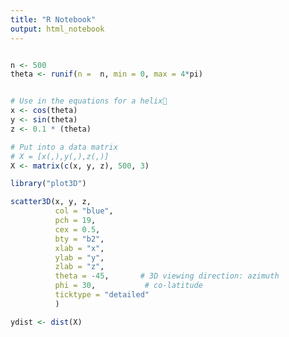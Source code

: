 ```yaml
---
title: "R Notebook"
output: html_notebook
---
```



```r

```

```r
n <- 500
theta <- runif(n =  n, min = 0, max = 4*pi)


# Use in the equations for a helix￿
x <- cos(theta)
y <- sin(theta)
z <- 0.1 * (theta)

# Put into a data matrix
# X = [x(,),y(,),z(,)]
X <- matrix(c(x, y, z), 500, 3)

library("plot3D")

scatter3D(x, y, z,
          col = "blue",
          pch = 19,
          cex = 0.5,
          bty = "b2",
          xlab = "x",
          ylab = "y",
          zlab = "z",
          theta = -45,       # 3D viewing direction: azimuth
          phi = 30,           # co-latitude
          ticktype = "detailed"
          )
```



```r
ydist <- dist(X)
```

